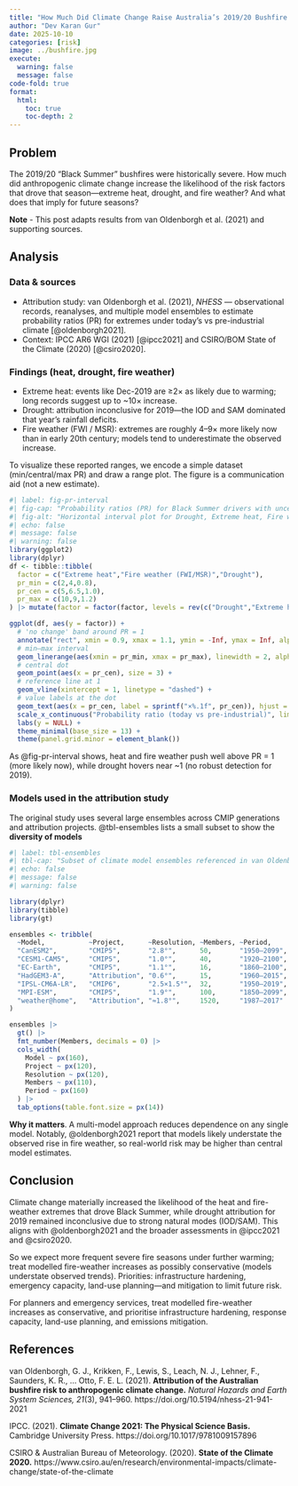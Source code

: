 ```yaml
---
title: "How Much Did Climate Change Raise Australia’s 2019/20 Bushfire Risk?"
author: "Dev Karan Gur"
date: 2025-10-10
categories: [risk]
image: ../bushfire.jpg
execute:
  warning: false
  message: false
code-fold: true
format:
  html:
    toc: true
    toc-depth: 2
---
```


## Problem

The 2019/20 “Black Summer” bushfires were historically severe. How much did anthropogenic climate change increase the likelihood of the risk factors that drove that season—extreme heat, drought, and fire weather? And what does that imply for future seasons?

**Note**  - This post adapts results from van Oldenborgh et al. (2021) and supporting sources.


## Analysis

### Data & sources

- Attribution study: van Oldenborgh et al. (2021), *NHESS* — observational records, reanalyses, and multiple model ensembles to estimate probability ratios (PR) for extremes under today’s vs pre-industrial climate [@oldenborgh2021].  
- Context: IPCC AR6 WGI (2021) [@ipcc2021] and CSIRO/BOM State of the Climate (2020) [@csiro2020].

### Findings (heat, drought, fire weather)

- Extreme heat: events like Dec-2019 are ≥2× as likely due to warming; long records suggest up to ~10× increase.  
- Drought: attribution inconclusive for 2019—the IOD and SAM dominated that year’s rainfall deficits.  
- Fire weather (FWI / MSR): extremes are roughly 4–9× more likely now than in early 20th century; models tend to underestimate the observed increase.

To visualize these reported ranges, we encode a simple dataset (min/central/max PR) and draw a range plot. The figure is a communication aid (not a new estimate).



```r
#| label: fig-pr-interval
#| fig-cap: "Probability ratios (PR) for Black Summer drivers with uncertainty. The light band marks 'no clear change' around PR≈1; values to the right indicate higher likelihood in today's climate."
#| fig-alt: "Horizontal interval plot for Drought, Extreme heat, Fire weather showing min–max ranges, dots for central values, and a shaded band around PR=1."
#| echo: false
#| message: false
#| warning: false
library(ggplot2)
library(dplyr)
df <- tibble::tibble(
  factor = c("Extreme heat","Fire weather (FWI/MSR)","Drought"),
  pr_min = c(2,4,0.8),
  pr_cen = c(5,6.5,1.0),
  pr_max = c(10,9,1.2)
) |> mutate(factor = factor(factor, levels = rev(c("Drought","Extreme heat","Fire weather (FWI/MSR)"))))

ggplot(df, aes(y = factor)) +
  # 'no change' band around PR = 1
  annotate("rect", xmin = 0.9, xmax = 1.1, ymin = -Inf, ymax = Inf, alpha = 0.08) +
  # min–max interval
  geom_linerange(aes(xmin = pr_min, xmax = pr_max), linewidth = 2, alpha = 0.6) +
  # central dot
  geom_point(aes(x = pr_cen), size = 3) +
  # reference line at 1
  geom_vline(xintercept = 1, linetype = "dashed") +
  # value labels at the dot
  geom_text(aes(x = pr_cen, label = sprintf("×%.1f", pr_cen)), hjust = -0.2, size = 3.6) +
  scale_x_continuous("Probability ratio (today vs pre-industrial)", limits = c(0.5, 10.5), breaks = c(0.5,1,2,4,6,8,10)) +
  labs(y = NULL) +
  theme_minimal(base_size = 13) +
  theme(panel.grid.minor = element_blank())

```
As @fig-pr-interval shows, heat and fire weather push well above PR = 1 (more likely now), while drought hovers near ~1 (no robust detection for 2019).

### Models used in the attribution study
The original study uses several large ensembles across CMIP generations and attribution projects. @tbl-ensembles lists a small subset to show the **diversity of models**

```r
#| label: tbl-ensembles
#| tbl-cap: "Subset of climate model ensembles referenced in van Oldenborgh et al. (2021), illustrating diversity across projects and ensemble sizes."
#| echo: false
#| message: false
#| warning: false

library(dplyr)
library(tibble)
library(gt) 

ensembles <- tribble(
  ~Model,           ~Project,      ~Resolution, ~Members, ~Period,
  "CanESM2",        "CMIP5",       "2.8°",      50,       "1950–2099",
  "CESM1-CAM5",     "CMIP5",       "1.0°",      40,       "1920–2100",
  "EC-Earth",       "CMIP5",       "1.1°",      16,       "1860–2100",
  "HadGEM3-A",      "Attribution", "0.6°",      15,       "1960–2015",
  "IPSL-CM6A-LR",   "CMIP6",       "2.5×1.5°",  32,       "1950–2019",
  "MPI-ESM",        "CMIP5",       "1.9°",      100,      "1850–2099",
  "weather@home",   "Attribution", "≈1.8°",     1520,     "1987–2017"
)

ensembles |>
  gt() |>
  fmt_number(Members, decimals = 0) |>
  cols_width(
    Model ~ px(160),
    Project ~ px(120),
    Resolution ~ px(120),
    Members ~ px(110),
    Period ~ px(160)
  ) |>
  tab_options(table.font.size = px(14))
```
**Why it matters**. A multi-model approach reduces dependence on any single model. Notably, @oldenborgh2021 report that models likely understate the observed rise in fire weather, so real-world risk may be higher than central model estimates.

## Conclusion

Climate change materially increased the likelihood of the heat and fire-weather extremes that drove Black Summer, while drought attribution for 2019 remained inconclusive due to strong natural modes (IOD/SAM). This aligns with @oldenborgh2021 and the broader assessments in @ipcc2021 and @csiro2020.

So we expect more frequent severe fire seasons under further warming; treat modelled fire-weather increases as possibly conservative (models understate observed trends). Priorities: infrastructure hardening, emergency capacity, land-use planning—and mitigation to limit future risk.

For planners and emergency services, treat modelled fire-weather increases as conservative, and prioritise infrastructure hardening, response capacity, land-use planning, and emissions mitigation.

## References

van Oldenborgh, G. J., Krikken, F., Lewis, S., Leach, N. J., Lehner, F., Saunders, K. R., … Otto, F. E. L. (2021).
**Attribution of the Australian bushfire risk to anthropogenic climate change.**
*Natural Hazards and Earth System Sciences, 21*(3), 941–960. https://doi.org/10.5194/nhess-21-941-2021

IPCC. (2021).
**Climate Change 2021: The Physical Science Basis.**
Cambridge University Press. https://doi.org/10.1017/9781009157896

CSIRO & Australian Bureau of Meteorology. (2020).
**State of the Climate 2020.**
https://www.csiro.au/en/research/environmental-impacts/climate-change/state-of-the-climate

